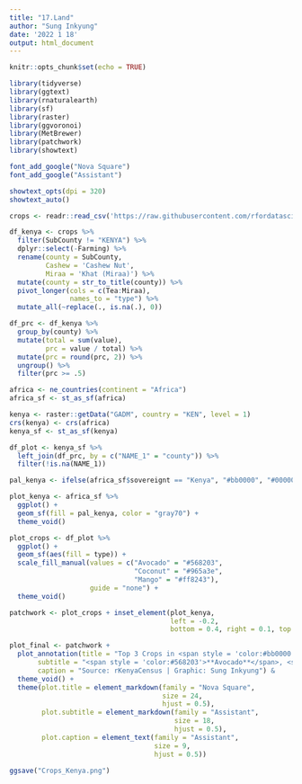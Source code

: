 ```yaml
---
title: "17.Land"
author: "Sung Inkyung"
date: '2022 1 18'
output: html_document
---
```


```r
knitr::opts_chunk$set(echo = TRUE)
```

```r
library(tidyverse)
library(ggtext)
library(rnaturalearth)
library(sf)
library(raster)
library(ggvoronoi)
library(MetBrewer)
library(patchwork)
library(showtext)

font_add_google("Nova Square")
font_add_google("Assistant")

showtext_opts(dpi = 320)
showtext_auto()

```


```r
crops <- readr::read_csv('https://raw.githubusercontent.com/rfordatascience/tidytuesday/master/data/2021/2021-01-19/crops.csv')

df_kenya <- crops %>% 
  filter(SubCounty != "KENYA") %>% 
  dplyr::select(-Farming) %>% 
  rename(county = SubCounty,
         Cashew = 'Cashew Nut',
         Miraa = 'Khat (Miraa)') %>% 
  mutate(county = str_to_title(county)) %>% 
  pivot_longer(cols = c(Tea:Miraa),
               names_to = "type") %>% 
  mutate_all(~replace(., is.na(.), 0))

df_prc <- df_kenya %>% 
  group_by(county) %>% 
  mutate(total = sum(value),
         prc = value / total) %>% 
  mutate(prc = round(prc, 2)) %>% 
  ungroup() %>% 
  filter(prc >= .5)

```


```r
africa <- ne_countries(continent = "Africa")
africa_sf <- st_as_sf(africa)

kenya <- raster::getData("GADM", country = "KEN", level = 1)
crs(kenya) <- crs(africa)
kenya_sf <- st_as_sf(kenya)

df_plot <- kenya_sf %>% 
  left_join(df_prc, by = c("NAME_1" = "county")) %>% 
  filter(!is.na(NAME_1))

```

```r
pal_kenya <- ifelse(africa_sf$sovereignt == "Kenya", "#bb0000", "#000000")

plot_kenya <- africa_sf %>% 
  ggplot() +
  geom_sf(fill = pal_kenya, color = "gray70") +
  theme_void()
```


```r
plot_crops <- df_plot %>% 
  ggplot() +
  geom_sf(aes(fill = type)) +
  scale_fill_manual(values = c("Avocado" = "#568203",
                               "Coconut" = "#965a3e",
                               "Mango" = "#ff8243"),
                    guide = "none") +
  theme_void()

patchwork <- plot_crops + inset_element(plot_kenya,
                                        left = -0.2, 
                                        bottom = 0.4, right = 0.1, top = 1, align_to = 'full')

plot_final <- patchwork +
  plot_annotation(title = "Top 3 Crops in <span style = 'color:#bb0000'>**Kenya**</span>",
       subtitle = "<span style = 'color:#568203'>**Avocado**</span>, <span style = 'color:#965a3e'>**Coconut**</span>, <span style = 'color:#ff8243'>**Mango**</span>",
       caption = "Source: rKenyaCensus | Graphic: Sung Inkyung") &
  theme_void() +
  theme(plot.title = element_markdown(family = "Nova Square",
                                      size = 24,
                                      hjust = 0.5),
        plot.subtitle = element_markdown(family = "Assistant",
                                         size = 18,
                                         hjust = 0.5),
        plot.caption = element_text(family = "Assistant",
                                    size = 9,
                                    hjust = 0.5))

ggsave("Crops_Kenya.png")
```

